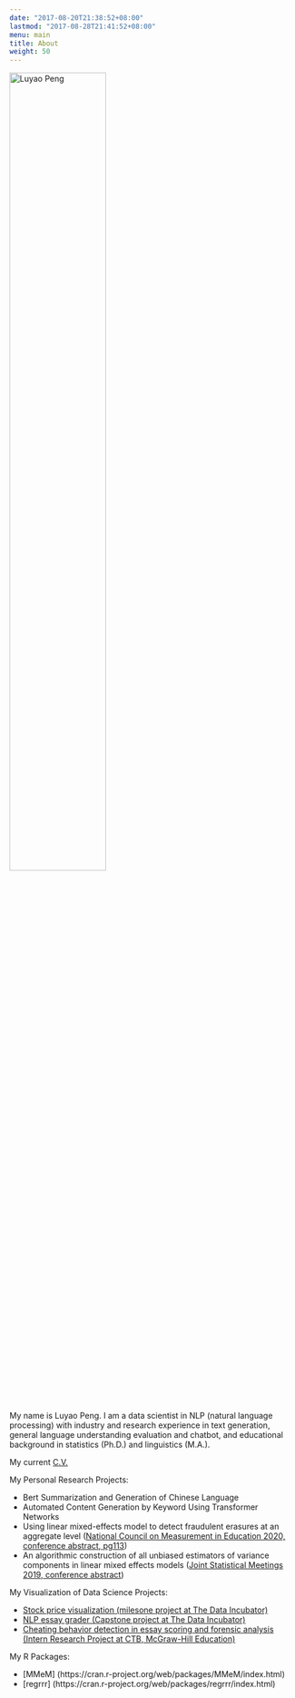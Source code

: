 ```yaml
---
date: "2017-08-20T21:38:52+08:00"
lastmod: "2017-08-28T21:41:52+08:00"
menu: main
title: About
weight: 50
---
```


<img src="/my_pic.jpg" alt="Luyao Peng" width="58%" height="60%">
 
My name is Luyao Peng. I am a data scientist in NLP (natural language processing) with industry and research experience in text generation, general language understanding evaluation and chatbot, and educational background in statistics (Ph.D.) and linguistics (M.A.).


My current <a href="https://pengluyaoyao.github.io/Resume_Luyao_Peng.pdf" target="_blank">C.V.</a>

My Personal Research Projects:

* Bert Summarization and Generation of Chinese Language
* Automated Content Generation by Keyword Using Transformer Networks
* Using linear mixed-effects model to detect fraudulent erasures at an aggregate level (<a href="https://higherlogicdownload.s3.amazonaws.com/NCME/c53581e4-9882-4137-987b-4475f6cb502a/UploadedImages/2020_Annual_Meeting/Preliminary_Program_1_28_2020.pdf">National Council on Measurement in Education 2020, conference abstract, pg113</a>)
* An algorithmic construction of all unbiased estimators of variance components in linear mixed effects models (<a href="https://ww2.amstat.org/meetings/jsm/2019/onlineprogram/AbstractDetails.cfm?abstractid=305050">Joint Statistical Meetings 2019, conference abstract</a>)

My Visualization of Data Science Projects:

* [Stock price visualization (milesone project at The Data Incubator)](https://luyao-tdi-milestone.herokuapp.com/)
* [NLP essay grader (Capstone project at The Data Incubator)](https://easygrader.herokuapp.com/)
* [Cheating behavior detection in essay scoring and forensic analysis (Intern Research Project at CTB, McGraw-Hill Education)](https://kpca-outlier-detection.shinyapps.io/Shiny/)
<!-- * [Dependency Parsing w/ Tensorflow] (https://pengluyaoyao.github.io/post/assignment2/) -->

My R Packages:

* [MMeM] (https://cran.r-project.org/web/packages/MMeM/index.html)
* [regrrr] (https://cran.r-project.org/web/packages/regrrr/index.html)


